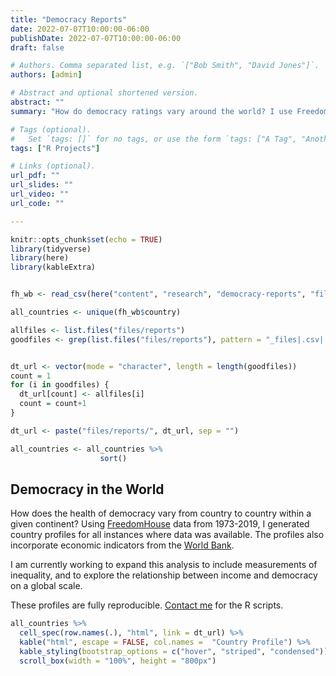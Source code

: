 ```yaml
---
title: "Democracy Reports"
date: 2022-07-07T10:00:00-06:00
publishDate: 2022-07-07T10:00:00-06:00
draft: false

# Authors. Comma separated list, e.g. `["Bob Smith", "David Jones"]`.
authors: [admin]

# Abstract and optional shortened version.
abstract: ""
summary: "How do democracy ratings vary around the world? I use FreedomHouse data to find out."

# Tags (optional).
#   Set `tags: []` for no tags, or use the form `tags: ["A Tag", "Another Tag"]` for one or more tags.
tags: ["R Projects"]

# Links (optional).
url_pdf: ""
url_slides: ""
url_video: ""
url_code: ""

---
```


```r
knitr::opts_chunk$set(echo = TRUE)
library(tidyverse)
library(here)
library(kableExtra)


fh_wb <- read_csv(here("content", "research", "democracy-reports", "files", "fh_wb.csv"))

all_countries <- unique(fh_wb$country)

allfiles <- list.files("files/reports")
goodfiles <- grep(list.files("files/reports"), pattern = "_files|.csv|.md", invert = TRUE)


dt_url <- vector(mode = "character", length = length(goodfiles))
count = 1
for (i in goodfiles) {
  dt_url[count] <- allfiles[i]
  count = count+1
}

dt_url <- paste("files/reports/", dt_url, sep = "")

all_countries <- all_countries %>%
                    sort()

```

## Democracy in the World
How does the health of democracy vary from country to country within a given continent? Using [FreedomHouse](https://freedomhouse.org/report/freedom-world) data from 1973-2019, I generated country profiles for all instances where data was available. The profiles also incorporate economic indicators from the [World Bank](https://data.worldbank.org/indicator).  

I am currently working to expand this analysis to include measurements of inequality, and to explore the relationship between income and democracy on a global scale.  

These profiles are fully reproducible. [Contact me](https://davidicrabtree.com#contact) for the R scripts.  


```r


all_countries %>% 
  cell_spec(row.names(.), "html", link = dt_url) %>%
  kable("html", escape = FALSE, col.names =  "Country Profile") %>%
  kable_styling(bootstrap_options = c("hover", "striped", "condensed")) %>%
  scroll_box(width = "100%", height = "800px")

```



